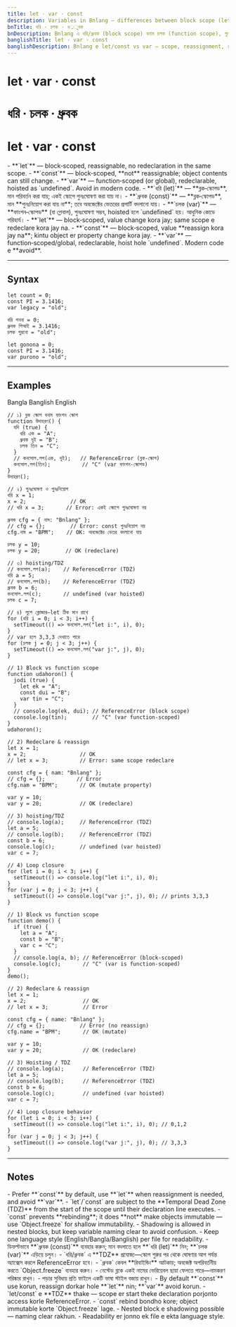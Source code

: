 ```yaml
---
title: let · var · const
description: Variables in Bnlang — differences between block scope (let/const) and function scope (var), reassignment, redeclaration, hoisting/TDZ, and best practices.
bnTitle: ধরি · চলক · ধ्रুবক
bnDescription: Bnlang এ ধরি/ধ্রুবক (block scope) বনাম চলক (function scope), পুনঃনিয়োগ, পুনঃঘোষণা, hoisting/TDZ এবং সেরা চর্চা।
banglishTitle: let · var · const
banglishDescription: Bnlang e let/const vs var — scope, reassignment, redeclaration, hoisting/TDZ, best practices.
---
```


# <I18nEnglish>let · var · const</I18nEnglish>
# <I18nBangla>ধরি · চলক · ধ্রুবক</I18nBangla>
# <I18nBanglish>let · var · const</I18nBanglish>

<I18nEnglish>
- **`let`** — block‑scoped, reassignable, no redeclaration in the same scope.  
- **`const`** — block‑scoped, **not** reassignable; object contents can still change.  
- **`var`** — function‑scoped (or global), redeclarable, hoisted as `undefined`. Avoid in modern code.
</I18nEnglish>

<I18nBangla>
- **`ধরি (let)`** — **ব্লক‑স্কোপড**, মান পরিবর্তন করা যায়; একই স্কোপে পুনঃঘোষণা করা যায় না।  
- **`ধ্রুবক (const)`** — **ব্লক‑স্কোপড**, মান **পুনঃনিয়োগ করা যায় না**; তবে অবজেক্টের ভেতরের প্রপার্টি বদলানো যায়।  
- **`চলক (var)`** — **ফাংশন‑স্কোপড** (বা গ্লোবাল), পুনঃঘোষণা সম্ভব, hoisted হলে `undefined` হয়। আধুনিক কোডে পরিহার্য।
</I18nBangla>

<I18nBanglish>
- **`let`** — block‑scoped, value change kora jay; same scope e redeclare kora jay na.  
- **`const`** — block‑scoped, value **reassign kora jay na**; kintu object er property change kora jay.  
- **`var`** — function‑scoped/global, redeclarable, hoist hole `undefined`. Modern code e **avoid**.
</I18nBanglish>

---

## Syntax

<I18nEnglish>

```bnl
let count = 0;
const PI = 3.1416;
var legacy = "old";
```
</I18nEnglish>

<I18nBangla>

```bnl
ধরি গননা = 0;
ধ্রুবক পিআই = 3.1416;
চলক পুরনো = "old";
```
</I18nBangla>

<I18nBanglish>

```bnl
let gonona = 0;
const PI = 3.1416;
var purono = "old";
```
</I18nBanglish>

---

## Examples

<Tabs defaultValue="bangla" className="w-full">
  <TabsList>
    <TabsTrigger value="bangla">Bangla</TabsTrigger>
    <TabsTrigger value="banglish">Banglish</TabsTrigger>
    <TabsTrigger value="english">English</TabsTrigger>
  </TabsList>

  <TabsContent value="bangla">

```bnl
// ১) ব্লক স্কোপ বনাম ফাংশন স্কোপ
function উদাহরণ() {
  যদি (true) {
    ধরি এক = "A";
    ধ্রুবক দুই = "B";
    চলক তিন = "C";
  }
  // কনসোল.লগ(এক, দুই);   // ReferenceError (ব্লক‑স্কোপ)
  কনসোল.লগ(তিন);          // "C" (var ফাংশন‑স্কোপড)
}
উদাহরণ();

// ২) পুনঃঘোষণা ও পুনঃনিয়োগ
ধরি x = 1;
x = 2;              // OK
// ধরি x = 3;       // Error: একই স্কোপে পুনঃঘোষণা নয়

ধ্রুবক cfg = { নাম: "Bnlang" };
// cfg = {};        // Error: const পুনঃনিয়োগ নয়
cfg.নাম = "BPM";    // OK: অবজেক্টের ভেতর বদলানো যায়

চলক y = 10;
চলক y = 20;        // OK (redeclare)

// ৩) hoisting/TDZ
// কনসোল.লগ(a);    // ReferenceError (TDZ)
ধরি a = 5;
// কনসোল.লগ(b);    // ReferenceError (TDZ)
ধ্রুবক b = 6;
কনসোল.লগ(c);       // undefined (var hoisted)
চলক c = 7;

// ৪) লুপে ক্লোজার—let ঠিক মান রাখে
for (ধরি i = 0; i < 3; i++) {
  setTimeout(() => কনসোল.লগ("let i:", i), 0);
}
// var হলে 3,3,3 দেখাতে পারে
for (চলক j = 0; j < 3; j++) {
  setTimeout(() => কনসোল.লগ("var j:", j), 0);
}
```
  </TabsContent>

  <TabsContent value="banglish">

```bnl
// 1) Block vs function scope
function udahoron() {
  jodi (true) {
    let ek = "A";
    const dui = "B";
    var tin = "C";
  }
  // console.log(ek, dui); // ReferenceError (block scope)
  console.log(tin);        // "C" (var function‑scoped)
}
udahoron();

// 2) Redeclare & reassign
let x = 1;
x = 2;                 // OK
// let x = 3;          // Error: same scope redeclare

const cfg = { nam: "Bnlang" };
// cfg = {};          // Error
cfg.nam = "BPM";       // OK (mutate property)

var y = 10;
var y = 20;            // OK (redeclare)

// 3) hoisting/TDZ
// console.log(a);     // ReferenceError (TDZ)
let a = 5;
// console.log(b);     // ReferenceError (TDZ)
const b = 6;
console.log(c);        // undefined (var hoisted)
var c = 7;

// 4) Loop closure
for (let i = 0; i < 3; i++) {
  setTimeout(() => console.log("let i:", i), 0);
}
for (var j = 0; j < 3; j++) {
  setTimeout(() => console.log("var j:", j), 0); // prints 3,3,3
}
```
  </TabsContent>

  <TabsContent value="english">

```bnl
// 1) Block vs function scope
function demo() {
  if (true) {
    let a = "A";
    const b = "B";
    var c = "C";
  }
  // console.log(a, b); // ReferenceError (block‑scoped)
  console.log(c);       // "C" (var is function‑scoped)
}
demo();

// 2) Redeclare & reassign
let x = 1;
x = 2;                  // OK
// let x = 3;           // Error

const cfg = { name: "Bnlang" };
// cfg = {};           // Error (no reassign)
cfg.name = "BPM";       // OK (mutate)

var y = 10;
var y = 20;             // OK (redeclare)

// 3) Hoisting / TDZ
// console.log(a);      // ReferenceError (TDZ)
let a = 5;
// console.log(b);      // ReferenceError (TDZ)
const b = 6;
console.log(c);         // undefined (var hoisted)
var c = 7;

// 4) Loop closure behavior
for (let i = 0; i < 3; i++) {
  setTimeout(() => console.log("let i:", i), 0); // 0,1,2
}
for (var j = 0; j < 3; j++) {
  setTimeout(() => console.log("var j:", j), 0); // 3,3,3
}
```
  </TabsContent>
</Tabs>

---

## Notes

<I18nEnglish>
- Prefer **`const`** by default, use **`let`** when reassignment is needed, and avoid **`var`**.  
- `let`/`const` are subject to the **Temporal Dead Zone (TDZ)** from the start of the scope until their declaration line executes.  
- `const` prevents **rebinding**; it does **not** make objects immutable — use `Object.freeze` for shallow immutability.  
- Shadowing is allowed in nested blocks, but keep variable naming clear to avoid confusion.  
- Keep one language style (English/Bangla/Banglish) per file for readability.
</I18nEnglish>

<I18nBangla>
- ডিফল্টভাবে **`ধ্রুবক (const)`** ব্যবহার করুন; মান বদলাতে হলে **`ধরি (let)`** নিন; **`চলক (var)`** এড়িয়ে চলুন।  
- `ধরি/ধ্রুবক` এ **TDZ** প্রযোজ্য—স্কোপ শুরুর পর থেকে ঘোষণার আগ পর্যন্ত অ্যাক্সেস করলে ReferenceError হবে।  
- `ধ্রুবক` কেবল **রিবাইন্ডিং** আটকায়; অবজেক্ট অপরিবর্তনীয় করতে `Object.freeze` ব্যবহার করুন।  
- নেস্টেড ব্লকে একই নামের ভেরিয়েবল ছায়া ফেলতে পারে—নামকরণ পরিষ্কার রাখুন।  
- পড়ার সুবিধায় প্রতি ফাইলে একটি ভাষা স্টাইল বজায় রাখুন।
</I18nBangla>

<I18nBanglish>
- By default **`const`** use korun, reassign dorkar hole **`let`** nin; **`var`** avoid korun.  
- `let/const` e **TDZ** thake — scope er start theke declaration porjonto access korle ReferenceError.  
- `const` rebind bondho kore; object immutable korte `Object.freeze` lage.  
- Nested block e shadowing possible — naming clear rakhun.  
- Readability er jonno ek file e ekta language style.
</I18nBanglish>
